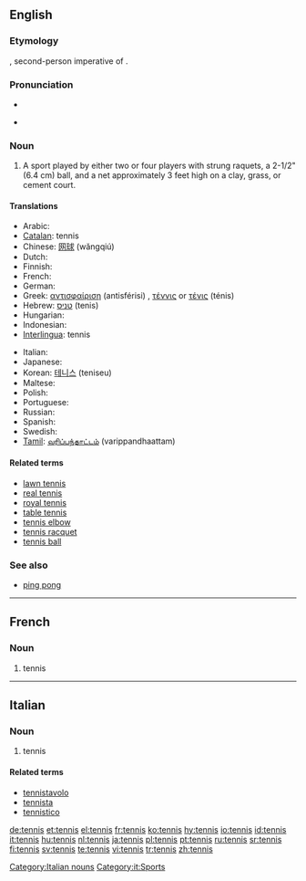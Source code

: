 ==English==

===Etymology===
{{OF.}} {{term|tenez|lang=fro}}, second-person imperative of {{term|tenir|lang=fro||hold}}.

===Pronunciation===
*{{IPA|/tɛn.ɪs/}}
*{{a|US}} {{SAMPA|/tE.nIs/}}

===Noun===
{{en-noun|-}}

# {{sport}} A sport played by either two or four players with strung raquets, a 2-1/2" (6.4 cm) ball, and a net approximately 3 feet high on a clay, grass, or cement court.

====Translations====
{{trans-top|sport played by two or four players with strung raquets}}
*Arabic: {{ARchar|[[تنس]]}} {{unicode|(tínis)}} {{m}}
*[[Catalan]]: tennis {{m}}
*Chinese: [[网球]] (wăngqiú)
* Dutch: {{t+|nl|tennis}}
* Finnish: {{t-|fi|tennis}}
* French: {{t+|fr|tennis|m}}
*German: {{t+|de|Tennis|n}}
*Greek: [[αντισφαίριση]] (antisférisi) {{f}}, [[τέννις]] or [[τένις]] (ténis) {{n}}
*Hebrew: [[טניס]] (tenis) {{m}}
* Hungarian: {{t-|hu|tenisz}}
* Indonesian: {{t+|id|tenis|xs=Indonesian}}
*[[Interlingua]]: tennis
{{trans-mid}}
* Italian: {{t+|it|tennis|m}}
* Japanese: {{t+|ja|テニス|tr=tenisu|sc=Jpan}}
*Korean: [[테니스]] (teniseu)
* Maltese: {{t-|mt|tenis|xs=Maltese}}
* Polish: {{t-|pl|tenis ziemny|m}}
* Portuguese: {{t-|pt|tênis|m}}
* Russian: {{t-|ru|теннис|m|tr=ténnis|sc=Cyrl}}
*Spanish: {{t-|es|tenis|m}}
* Swedish: {{t+|sv|tennis}}
*[[Tamil]]: [[வரிப்பந்தாட்டம்]] (varippandhaattam)
{{trans-bottom}}

====Related terms====
*[[lawn tennis]]
*[[real tennis]]
*[[royal tennis]]
*[[table tennis]]
*[[tennis elbow]]
*[[tennis racquet]]
*[[tennis ball]]

===See also===
*[[ping pong]]

----

==French==

===Noun===
{{fr-noun|m|-}}

# tennis

----

==Italian==

===Noun===
{{infl|it|noun|gender=m}} {{inv}}

# tennis

====Related terms====
*[[tennistavolo]]
*[[tennista]]
*[[tennistico]]

[[Category:Italian nouns]]
[[Category:it:Sports]]

[[de:tennis]]
[[et:tennis]]
[[el:tennis]]
[[fr:tennis]]
[[ko:tennis]]
[[hy:tennis]]
[[io:tennis]]
[[id:tennis]]
[[it:tennis]]
[[hu:tennis]]
[[nl:tennis]]
[[ja:tennis]]
[[pl:tennis]]
[[pt:tennis]]
[[ru:tennis]]
[[sr:tennis]]
[[fi:tennis]]
[[sv:tennis]]
[[te:tennis]]
[[vi:tennis]]
[[tr:tennis]]
[[zh:tennis]]
